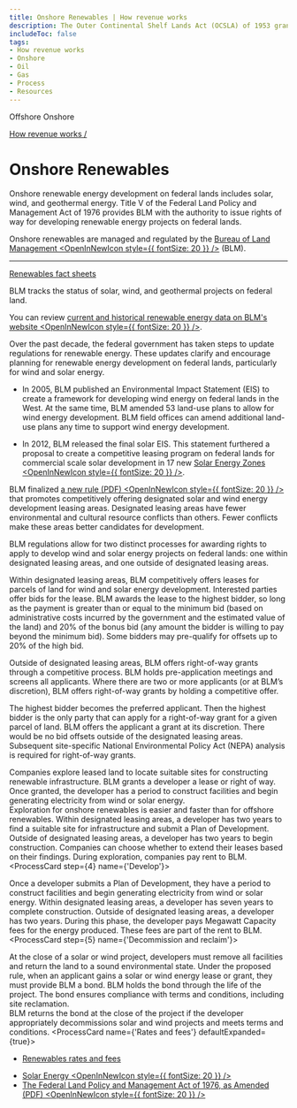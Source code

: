 ```yaml
---
title: Onshore Renewables | How revenue works
description: The Outer Continental Shelf Lands Act (OCSLA) of 1953 grants the Secretary of the Department of the Interior (DOI) the authority to manage offshore energy resources and to develop regulations to carry out that authority. Three agencies within DOI — BOEM, BSEE, and ONRR — work together to manage, regulate, and collect revenue from leased acres across the Outer Continental Shelf.
includeToc: false
tags:
- How revenue works
- Onshore
- Oil
- Gas
- Process
- Resources
---
```


<PageTabs>
  <PageTab alt={'Navigate to Offshore Renewables'} to={'/how-revenue-works/offshore-renewables/'}>
    Offshore
  </PageTab>
  <PageTab>
    Onshore
  </PageTab>
</PageTabs>

<Box bgcolor='primary.main'>
<Container maxWidth="lg">
<Grid container alignItems='center'>
<Grid item xs={12} sm={8}>
<Box p={3} pl={0}>

[How revenue works /](/how-revenue-works/)


# Onshore Renewables

Onshore renewable energy development on federal lands includes solar, wind, and geothermal energy. Title V of the Federal Land Policy and Management Act of 1976 provides BLM with the authority to issue rights of way for developing renewable energy projects on federal lands.

</Box>
</Grid>
<Grid container xs={12} sm={4} >
<Box p={3} border={4} borderTop={0} borderBottom={0} borderColor='white'>
<Grid container xs={12}>
<Grid item xs={8}>

Onshore renewables are managed and regulated by the [Bureau of Land Management <OpenInNewIcon style={{ fontSize: 20 }} />](https://www.blm.gov/) (BLM).


</Grid>
<Grid item xs={4}>
<Box p={4}><BlmLogoImg></BlmLogoImg></Box>
</Grid>

</Grid>
<hr />

[Renewables fact sheets](../../?tab=tab-fact-sheets)
</Box>
</Grid>
</Grid>

</Container>
</Box>

<OnshoreRenewablesBackground>

<Grid container spacing={2} alignItems='flex-start'>
<Grid item xs={12} sm={4}>
<Box p={9} m={9}  display={{ xs: 'none', sm: 'block' }}/>
<Box p={8} display={{ xs: 'block', sm: 'none' }}/>
<DidYouKnowCard>

BLM tracks the status of solar, wind, and geothermal projects on federal land.

<CollapsibleContent>

You can review [current and historical renewable energy data on BLM's website <OpenInNewIcon style={{ fontSize: 20 }} />](https://www.blm.gov/programs/energy-and-minerals/renewable-energy).

</CollapsibleContent>
</DidYouKnowCard>
</Grid>
<Grid item xs={12} sm={1}>
</Grid>
<Grid item xs={12} sm={7}>
<Box mt={5}>
<ProcessCard step={1} name={'Plan'}>

Over the past decade, the federal government has taken steps to update regulations for renewable energy. These updates clarify and encourage planning for renewable energy development on federal lands, particularly for wind and solar energy.

- In 2005, BLM published an <GlossaryTerm>Environmental Impact Statement (EIS)</GlossaryTerm> to create a framework for developing wind energy on federal lands in the West. At the same time, BLM amended 53 land-use plans to allow for wind energy development. BLM field offices can amend additional land-use plans any time to support wind energy development.

- In 2012, BLM released the final solar EIS. This statement furthered a proposal to create a competitive leasing program on federal lands for commercial scale solar development in 17 new [Solar Energy Zones <OpenInNewIcon style={{ fontSize: 20 }} />](https://www.blm.gov/programs/energy-and-minerals/renewable-energy/solar-energy/permitting-and-development/land-use-planning).

BLM finalized [a new rule (PDF) <OpenInNewIcon style={{ fontSize: 20 }} />](https://www.blm.gov/sites/blm.gov/files/Energyandminerals_Renewable_Wind_solar_finalrule.pdf) that promotes competitively offering designated solar and wind energy development leasing areas. Designated leasing areas have fewer environmental and cultural resource conflicts than others. Fewer conflicts make these areas better candidates for development.

</ProcessCard>
<ProcessCard step={2} name={'Lease'}>

BLM regulations allow for two distinct processes for awarding rights to apply to develop wind and solar energy projects on federal lands: one within designated leasing areas, and one outside of designated leasing areas. 
<br />

Within designated leasing areas, BLM competitively offers leases for parcels of land for wind and solar energy development. Interested parties offer bids for the lease. BLM awards the lease to the highest bidder, so long as the payment is greater than or equal to the minimum bid (based on administrative costs incurred by the government and the estimated value of the land) and 20% of the bonus bid (any amount the bidder is willing to pay beyond the minimum bid). Some bidders may pre-qualify for offsets up to 20% of the high bid.
<br />

Outside of designated leasing areas, BLM offers right-of-way grants through a competitive process. BLM holds pre-application meetings and screens all applicants. Where there are two or more applicants (or at BLM’s discretion), BLM offers right-of-way grants by holding a competitive offer. 
<br />

The highest bidder becomes the preferred applicant. Then the highest bidder is the only party that can apply for a right-of-way grant for a given parcel of land. BLM offers the applicant a grant at its discretion. There would be no bid offsets outside of the designated leasing areas. Subsequent site-specific National Environmental Policy Act (NEPA) analysis is required for right-of-way grants.

</ProcessCard>
<ProcessCard step={3} name={'Explore'}>

Companies explore leased land to locate suitable sites for constructing renewable infrastructure. BLM grants a developer a lease or right of way. Once granted, the developer has a period to construct facilities and begin generating electricity from wind or solar energy.
<br />
Exploration for onshore renewables is easier and faster than for offshore renewables. Within designated leasing areas, a developer has two years to find a suitable site for infrastructure and submit a Plan of Development. Outside of designated leasing areas, a developer has two years to begin construction. Companies can choose whether to extend their leases based on their findings. During exploration, companies pay <GlossaryTerm>rent</GlossaryTerm> to BLM.
</ProcessCard>
<ProcessCard step={4} name={'Develop'}>

Once a developer submits a Plan of Development, they have a period to construct facilities and begin generating electricity from wind or solar energy. Within designated leasing areas, a developer has seven years to complete construction. Outside of designated leasing areas, a developer has two years. During this phase, the developer pays <GlossaryTerm termKey="Megawatt Capacity (MC) fee">Megawatt Capacity fees</GlossaryTerm> for the energy produced. These fees are part of the rent to BLM.
</ProcessCard>
<ProcessCard step={5} name={'Decommission and reclaim'}>

At the close of a solar or wind project, developers must remove all facilities and return the land to a sound environmental state. Under the proposed rule, when an applicant gains a solar or wind energy lease or grant, they must provide BLM a bond. BLM holds the bond through the life of the project. The bond ensures compliance with terms and conditions, including site <GlossaryTerm>reclamation</GlossaryTerm>.
<br />
BLM returns the bond at the close of the project if the developer appropriately decommissions solar and wind projects and meets terms and conditions.
</ProcessCard>
<ProcessCard name={'Rates and fees'} defaultExpanded={true}>

- [Renewables rates and fees](/how-revenue-works/revenues/#Solar-and-wind-energy)

</ProcessCard>
<ProcessCard name={'Learn more'} defaultExpanded={true}>

- [Solar Energy <OpenInNewIcon style={{ fontSize: 20 }} />](https://www.blm.gov/programs/energy-and-minerals/renewable-energy/solar-energy)
- [The Federal Land Policy and Management Act of 1976, as Amended (PDF) <OpenInNewIcon style={{ fontSize: 20 }} />](https://www.blm.gov/sites/blm.gov/files/AboutUs_LawsandRegs_FLPMA.pdf)

</ProcessCard>
</Box>
</Grid>
</Grid>
</OnshoreRenewablesBackground>
